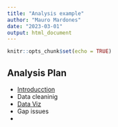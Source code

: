 ```yaml
---
title: "Analysis example"
author: "Mauro Mardones"
date: "2023-03-01"
output: html_document
---
```


```r
knitr::opts_chunk$set(echo = TRUE)
```


## Analysis Plan

- [Introducction](Practice-1-RMD.html)
- Data cleaninig
- [Data Viz](DataViz.html) 
- Gap issues
- 